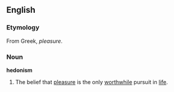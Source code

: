 ==English==
===Etymology===
From Greek, ''pleasure''.
===Noun===
'''hedonism'''
# The belief that [[pleasure]] is the only [[worthwhile]] pursuit in [[life]].